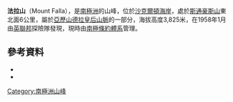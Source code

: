 {{coord|84|22|S|164|55|E|source:GNIS|display=title}}

'''法拉山'''（Mount Falla），是[[南極洲|南極洲]]的山峰，位於[[沙克爾頓海岸|沙克爾頓海岸]]，處於[[斯通豪斯山|斯通豪斯山]]東北面6公里，屬於[[亞歷山德拉皇后山脈|亞歷山德拉皇后山脈]]的一部分，海拔高度3,825米，在1958年1月由[[英聯邦|英聯邦]]探險隊發現，現時由[[南極條約體系|南極條約體系]]管理。

==參考資料==
*{{cite gnis | type = antarid | id = 4738| name = Falla, Mount | accessdate = 2012-03-13}}
*{{usgs-gazetteer|id=4738|name=Falla, Mount}}

{{DEFAULTSORT:Mount Falla}}
[[Category:南極洲山峰|Category:南極洲山峰]]


{{ShackletonCoast-geo-stub}}